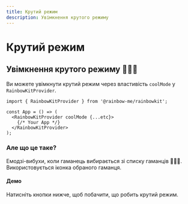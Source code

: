 ```yaml
---
title: Крутий режим
description: Увімкнення крутого режиму
---
```


# Крутий режим

## Увімкнення крутого режиму 🌈🌈🌈

Ви можете увімкнути крутий режим через властивість `coolMode` у `RainbowKitProvider`.

```tsx
import { RainbowKitProvider } from '@rainbow-me/rainbowkit';

const App = () => (
  <RainbowKitProvider coolMode {...etc}>
    {/* Your App */}
  </RainbowKitProvider>
);
```

### Але що це таке?

Емодзі-вибухи, коли гаманець вибирається зі списку гаманців 🌈🌈🌈. Використовується іконка обраного гаманця.

#### Демо

Натисніть кнопки нижче, щоб побачити, що робить крутий режим.

<CoolMode />
